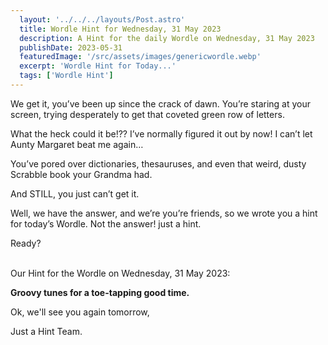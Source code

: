 ```yaml
---
  layout: '../../../layouts/Post.astro'
  title: Wordle Hint for Wednesday, 31 May 2023
  description: A Hint for the daily Wordle on Wednesday, 31 May 2023
  publishDate: 2023-05-31
  featuredImage: '/src/assets/images/genericwordle.webp'
  excerpt: 'Wordle Hint for Today...'
  tags: ['Wordle Hint']
---
```


  We get it, you’ve been up since the crack of dawn. You’re staring at your screen, trying desperately to get that coveted green row of letters. 

  What the heck could it be!??
  I’ve normally figured it out by now!
  I can’t let Aunty Margaret beat me again… 

  You’ve pored over dictionaries, thesauruses, and even that weird, dusty Scrabble book your Grandma had.

  And STILL, you just can’t get it. 

  Well, we have the answer, and we’re you’re friends, so we wrote you a hint for today’s Wordle.
  Not the answer! just a hint. 

  Ready?<br /><br />

  Our Hint for the Wordle on Wednesday, 31 May 2023:

  **Groovy tunes for a toe-tapping good time.**

  Ok, we'll see you again tomorrow, 

  Just a Hint Team.
  